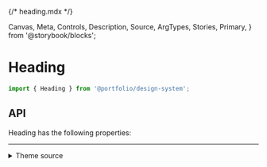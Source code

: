 {/* heading.mdx */}

  Canvas,
  Meta,
  Controls,
  Description,
  Source,
  ArgTypes,
  Stories,
  Primary,
} from '@storybook/blocks';


<Meta of={HeadingStories} />

# Heading

```js
import { Heading } from '@portfolio/design-system';
```

<Primary />

## API

Heading has the following properties:

<Controls />

<Stories includePrimary={false} />

<hr />

<details>
<summary>Theme source</summary>

<Source dark language='jsx' code={ThemeFile} />
</details>

